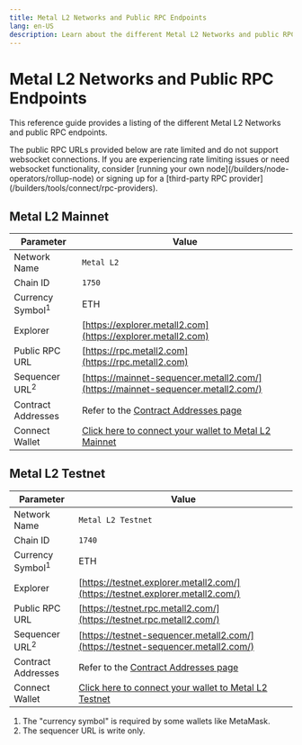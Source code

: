```yaml
---
title: Metal L2 Networks and Public RPC Endpoints
lang: en-US
description: Learn about the different Metal L2 Networks and public RPC endpoints.
---
```



# Metal L2 Networks and Public RPC Endpoints

This reference guide provides a listing of the different Metal L2 Networks and public RPC endpoints.

<Callout>
  The public RPC URLs provided below are rate limited and do not support websocket connections.
  If you are experiencing rate limiting issues or need websocket functionality, consider [running your own node](/builders/node-operators/rollup-node) or signing up for a [third-party RPC provider](/builders/tools/connect/rpc-providers).
</Callout>

## Metal L2 Mainnet

| Parameter                   | Value                                                                                    |
| --------------------------- | ---------------------------------------------------------------------------------------- |
| Network Name                | `Metal L2`                                                                               |
| Chain ID                    | `1750`                                                                                   |
| Currency Symbol<sup>1</sup> | ETH                                                                                      |
| Explorer                    | [https://explorer.metall2.com](https://explorer.metall2.com)                             |
| Public RPC URL              | [https://rpc.metall2.com](https://rpc.metall2.com)                                       |
| Sequencer URL<sup>2</sup>   | [https://mainnet-sequencer.metall2.com/](https://mainnet-sequencer.metall2.com/)         |
| Contract Addresses          | Refer to the [Contract Addresses page](/chain/addresses#mainnet)                         |
| Connect Wallet              | [Click here to connect your wallet to Metal L2 Mainnet](https://metall2.com/connect)     |

## Metal L2 Testnet

| Parameter                   | Value                                                                                    |
| --------------------------- | ---------------------------------------------------------------------------------------- |
| Network Name                | `Metal L2 Testnet`                                                                       |
| Chain ID                    | `1740`                                                                                   |
| Currency Symbol<sup>1</sup> | ETH                                                                                      |
| Explorer                    | [https://testnet.explorer.metall2.com/](https://testnet.explorer.metall2.com/)           |
| Public RPC URL              | [https://testnet.rpc.metall2.com/](https://testnet.rpc.metall2.com/)                     |
| Sequencer URL<sup>2</sup>   | [https://testnet-sequencer.metall2.com/](https://testnet-sequencer.metall2.com/)         |
| Contract Addresses          | Refer to the [Contract Addresses page](/chain/addresses#mainnet)                         |
| Connect Wallet              | [Click here to connect your wallet to Metal L2 Testnet](https://metall2.com/connect)     |

1.  The "currency symbol" is required by some wallets like MetaMask.
2.  The sequencer URL is write only.

